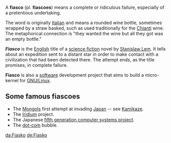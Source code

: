 A '''fiasco''' (pl. '''fiascoes''') means a complete or ridiculous failure, especially of a pretentious undertaking. 

The word is originally [[Italian language|Italian]] and means a rounded wine bottle, sometimes wrapped by a straw basked, such as used traditionally for the [[Chianti]] wine. The metaphorical connection is "they wanted the wine but all they got was an empty bottle."

'''''Fiasco''''' is the [[English language|English]] title of a [[science fiction]] novel by [[Stanislaw Lem]]. It tells about an expedition sent to a distant star in order to make contact with a civilization that had been detected there. The attempt ends, as the title promises, in complete failure.

'''Fiasco''' is also a [[software]] development project that aims to build a micro-kernel for [[GNU/Linux]].

==Some famous fiascoes==

*The [[Mongol]]s first attempt at invading [[Japan]] -- see [[Kamikaze]]. 
*The [[Iridium (satellite)|Iridium]] project.
*The Japanese [[fifth generation computer systems project]].
*The [[dot-com]] bubble.

{{stub}}
[[da:Fiasko]]
[[de:Fiasko]]